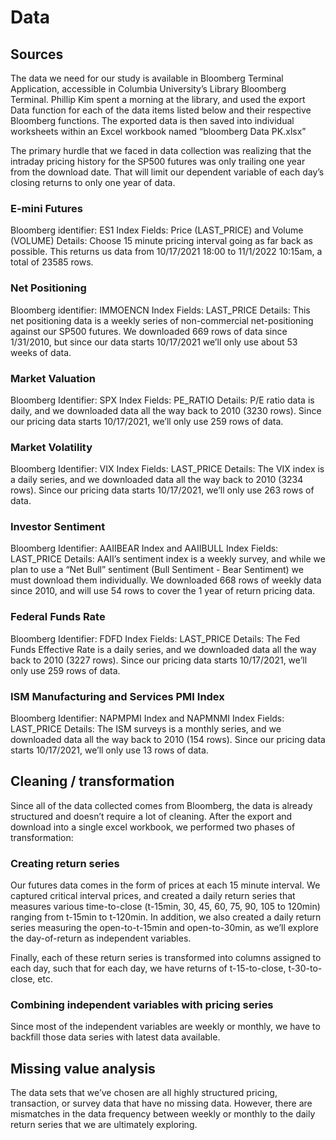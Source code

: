 # Data 

## Sources

The data we need for our study is available in Bloomberg Terminal Application, accessible in Columbia University's Library Bloomberg Terminal.  Phillip Kim spent a morning at the library, and used the export Data function for each of the data items listed below and their respective Bloomberg functions.  The exported data is then saved into individual worksheets within an Excel workbook named "bloomberg Data PK.xlsx"

The primary hurdle that we faced in data collection was realizing that the intraday pricing history for the SP500 futures was only trailing one year from the download date.  That will limit our dependent variable of each day's closing returns to only one year of data.

### E-mini Futures
Bloomberg identifier: ES1 Index
Fields: Price (LAST_PRICE) and Volume (VOLUME)
Details: Choose 15 minute pricing interval going as far back as possible.  This returns us data from 10/17/2021 18:00 to 11/1/2022 10:15am, a total of 23585 rows.

### Net Positioning
Bloomberg identifier: IMMOENCN Index
Fields: LAST_PRICE
Details: This net positioning data is a weekly series of non-commercial net-positioning against our SP500 futures.  We downloaded 669 rows of data since 1/31/2010, but since our data starts 10/17/2021 we'll only use about 53 weeks of data.

### Market Valuation
Bloomberg Identifier: SPX Index
Fields: PE_RATIO
Details: P/E ratio data is daily, and we downloaded data all the way back to 2010 (3230 rows).  Since our pricing data starts 10/17/2021, we'll only use 259 rows of data.

### Market Volatility
Bloomberg Identifier: VIX Index
Fields: LAST_PRICE
Details: The VIX index is a daily series, and we downloaded data all the way back to 2010 (3234 rows).  Since our pricing data starts 10/17/2021, we'll only use 263 rows of data. 

### Investor Sentiment
Bloomberg Identifier: AAIIBEAR Index and AAIIBULL Index
Fields: LAST_PRICE
Details: AAII's sentiment index is a weekly survey, and while we plan to use a "Net Bull" sentiment (Bull Sentiment - Bear Sentiment) we must download them individually.  We downloaded 668 rows of weekly data since 2010, and will use 54 rows to cover the 1 year of return pricing data.

### Federal Funds Rate
Bloomberg Identifier: FDFD Index
Fields: LAST_PRICE
Details: The Fed Funds Effective Rate is a daily series, and we downloaded data all the way back to 2010 (3227 rows).  Since our pricing data starts 10/17/2021, we'll only use 259 rows of data. 

### ISM Manufacturing and Services PMI Index
Bloomberg Identifier: NAPMPMI Index and NAPMNMI Index
Fields: LAST_PRICE
Details: The ISM surveys is a monthly series, and we downloaded data all the way back to 2010 (154 rows).  Since our pricing data starts 10/17/2021, we'll only use 13 rows of data. 

## Cleaning / transformation

Since all of the data collected comes from Bloomberg, the data is already structured and doesn't require a lot of cleaning.  After the export and download into a single excel workbook, we performed two phases of transformation:

### Creating return series

Our futures data comes in the form of prices at each 15 minute interval.  We captured critical interval prices, and created a daily return series that measures various time-to-close (t-15min, 30, 45, 60, 75, 90, 105 to 120min) ranging from t-15min to t-120min.  In addition, we also created a daily return series measuring the open-to-t-15min and open-to-30min, as we'll explore the day-of-return as independent variables.

Finally, each of these return series is transformed into columns assigned to each day, such that for each day, we have returns of t-15-to-close, t-30-to-close, etc.

### Combining independent variables with pricing series

Since most of the independent variables are weekly or monthly, we have to backfill those data series with latest data available.


## Missing value analysis

The data sets that we've chosen are all highly structured pricing, transaction, or survey data that have no missing data.  However, there are mismatches in the data frequency between weekly or monthly to the daily return series that we are ultimately exploring.
